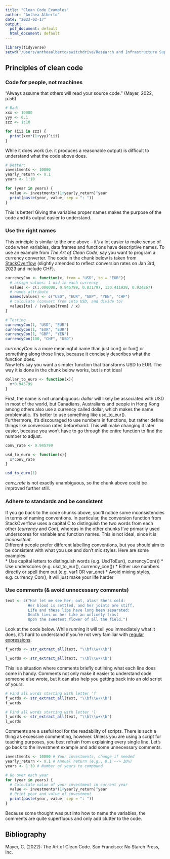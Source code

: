 ```yaml
---
title: "Clean Code Examples"
author: "Anthea Alberto"
date: "2023-02-17"
output:
  pdf_document: default
  html_document: default
---
```


```r
library(tidyverse)
setwd("/Users/antheaalberto/switchdrive/Research and Infrastructure Support/Veranstaltungen/20230217_WWZ")
```

## Principles of clean code

### Code for people, not machines

"Always assume that others will read your source code." (Mayer, 2022, p.56)

```r
# Bad!
xxx <- 10000
yyy <- 0.1
zzz <- 1:10

for (iii in zzz) {
  print(xxx*(1+yyy)^iii)
}
```

While it does work (i.e. it produces a reasonable output) is difficult to understand what the code above does.

```r
# Better:
investments <- 10000
yearly_return <- 0.1
years <- 1:10

for (year in years) {
  value <- investments*(1+yearly_return)^year
  print(paste(year, value, sep = ": "))
}
```

This is better! Giving the variables proper names makes the purpose of the code and its output easier to understand.

### Use the right names

This principle is similar to the one above -- it's a lot easier to make sense of code when variables, data frames and functions have descriptive names. To use an example from *The Art of Clean Code*, say you want to program a currency converter. The code in the chunk below is taken from [StackOverflow](https://stackoverflow.com/questions/61395512/function-to-convert-from-one-currency-to-another-currency-in-r) (slightly amended to reflect conversion rates on Jan 3rd, 2023 and include CHF).

```r

currencyCon <- function(x, from = "USD", to = "EUR"){
  # assign values: 1 usd in each currency 
  values <- c(1.000000, 0.945799, 0.831797, 130.411928, 0.934267)
  # names attribute 
  names(values) <- c("USD", "EUR", "GBP", "YEN", "CHF")
  # calculate (convert from into USD, and divide to)
  values[to] / (values[from] / x)
}

```

```r
# Testing 
currencyCon(1, "USD", "EUR")
currencyCon(1, "EUR", "EUR")
currencyCon(1, "GBP", "YEN")
currencyCon(100, "CHF", "USD")
```

*currencyCon* is a more meaningful name than just con() or fun() or something along those lines, because it concisely describes what the function does.\
Now let's say you want a simpler function that transforms USD to EUR. The way it is done in the chunk below works, but is not ideal

```r

dollar_to_euro <- function(x){
  x*0.945799
}
```

First, the name is not unambiguous: *dollar* will likely be associated with USD in most of the world, but Canadians, Australians and people in Hong Kong among others also use a currency called dollar, which makes the name problematic. It's better to use something like usd_to_eur().\
Furthermore, it's discouraged to use numbers in functions, but rather define things like conversion rates beforehand. This will make changing it later easier, because you won't have to go through the entire function to find the number to adjust.

```r
conv_rate <- 0.945799

usd_to_euro <- function(x){
  x*conv_rate
}

usd_to_euro(1)
```

*conv_rate* is not exactly unambiguous, so the chunk above could be improved further still.

### Adhere to standards and be consistent

If you go back to the code chunks above, you'll notice some inconsistencies in terms of naming conventions. In particular, the conversion function from StackOverflow uses a capital C to distinguish the two words from each other (*currency* and *Con*), whereas in the other chunks I've primarily used underscores for variable and function names. This is not ideal, since it is *inconsistent*.\
Different people prefer different labelling conventions, but you should aim to be consistent with what you use and don't mix styles. Here are some examples:\
\* Use capital letters to distinguish words (e.g. UsdToEur(), currencyCon()) \* Use underscores (e.g. usd_to_eur(), currency_con()) \* Either use numbers directly or spell them out (e.g. var1 OR var_one) \* Avoid mixing styles, e.g. currency_Con(), it will just make your life harder

### Use comments (& avoid unnecessary comments)

```r
text <- c("Ha! let me see her; out, alas! She's cold:
          Her blood is settled, and her joints are stiff,
          Life and these lips have long been separated:
          Death lies on her like an untimely frost
          Upon the sweetest flower of all the field.")

```

Look at the code below. While running it will tell you immediately what it does, it's hard to understand if you're not very familiar with [regular expressions](https://www.regular-expressions.info/).

```r
f_words <- str_extract_all(text, "\\bf\\w+\\b")

l_words <- str_extract_all(text, "\\bl\\w+\\b")
```

This is a situation where comments briefly outlining what each line does come in handy. Comments not only make it easier to understand code someone else wrote, but it can also help you getting back into an old script of yours.

```r
# Find all words starting with letter 'f'
f_words <- str_extract_all(text, "\\bf\\w+\\b")
f_words

# Find all words starting with letter 'l'
l_words <- str_extract_all(text, "\\bl\\w+\\b")
l_words
```

Comments are a useful tool for the readability of scripts. There is such a thing as excessive commenting, however. Unless you are using a script for teaching purposes, you best refrain from explaining every single line. Let's go back to the investment example and add some unnecessary comments.

```r
investments <- 10000 # Your investments, change if needed
yearly_return <- 0.1 # Annual return (e.g., 0.1 --> 10%)
years <- 1:10 # Number of years to compound

# Go over each year
for (year in years) {
  # Calculate value of your investment in current year
  value <- investments*(1+yearly_return)^year
  # Print year and value of investment
  print(paste(year, value, sep = ": "))
}
```

Because some thought was put into how to name the variables, the comments are quite superfluous and only add clutter to the code. 

## Bibliography

Mayer, C. (2022): The Art of Clean Code. San Francisco: No Starch Press, Inc.
